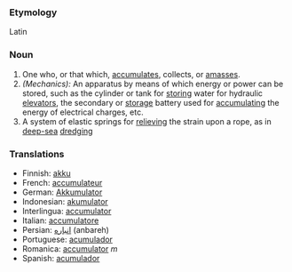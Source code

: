 ===Etymology===
Latin
===Noun===
#One who, or that which, [[accumulate]]s, collects, or [[amass]]es.
#''(Mechanics):'' An apparatus by means of which energy or power can be stored, such as the cylinder or tank for [[storing]] water for hydraulic [[elevators]], the secondary or [[storage]] battery used for [[accumulating]] the energy of electrical charges, etc.
#A system of elastic springs for [[relieving]] the strain upon a rope, as in [[deep-sea]] [[dredging]]

=== Translations ===
*Finnish: [[akku]]
*French: [[accumulateur]]
*German: [[Akkumulator]]
*Indonesian: [[akumulator]]
*Interlingua: [[accumulator]]
*Italian: [[accumulatore]]
*Persian: [[انباره]] (anbareh)
*Portuguese: [[acumulador]]
*Romanica: [[accumulator]] ''m''
*Spanish: [[acumulador]]